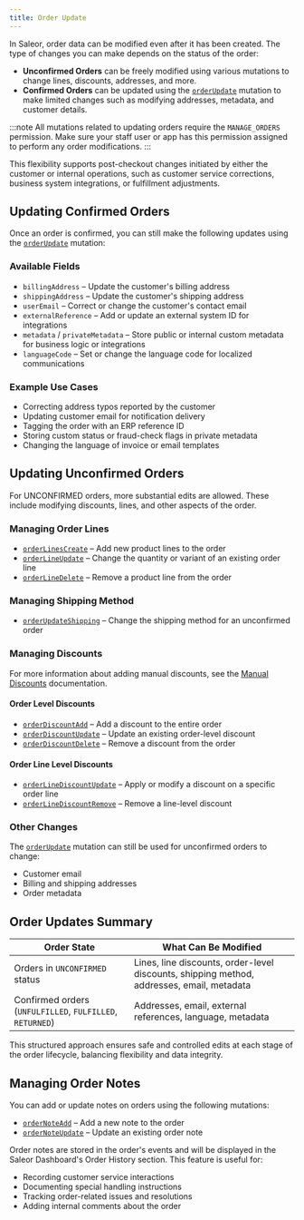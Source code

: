 ```yaml
---
title: Order Update
---
```


In Saleor, order data can be modified even after it has been created. The type of changes you can make depends on the status of the order:

- **Unconfirmed Orders** can be freely modified using various mutations to change lines, discounts, addresses, and more.
- **Confirmed Orders** can be updated using the [`orderUpdate`](/api-reference/orders/mutations/order-update) mutation to make limited changes such as modifying addresses, metadata, and customer details.

:::note
All mutations related to updating orders require the `MANAGE_ORDERS` permission. Make sure your staff user or app has this permission assigned to perform any order modifications.
:::

This flexibility supports post-checkout changes initiated by either the customer or internal operations, such as customer service corrections, business system integrations, or fulfillment adjustments.

## Updating Confirmed Orders

Once an order is confirmed, you can still make the following updates using the [`orderUpdate`](/api-reference/orders/mutations/order-update) mutation:

### Available Fields

- `billingAddress` – Update the customer's billing address
- `shippingAddress` – Update the customer's shipping address
- `userEmail` – Correct or change the customer's contact email
- `externalReference` – Add or update an external system ID for integrations
- `metadata` / `privateMetadata` – Store public or internal custom metadata for business logic or integrations
- `languageCode` – Set or change the language code for localized communications

### Example Use Cases

- Correcting address typos reported by the customer
- Updating customer email for notification delivery
- Tagging the order with an ERP reference ID
- Storing custom status or fraud-check flags in private metadata
- Changing the language of invoice or email templates

## Updating Unconfirmed Orders

For UNCONFIRMED orders, more substantial edits are allowed. These include modifying discounts, lines, and other aspects of the order.

### Managing Order Lines

- [`orderLinesCreate`](/api-reference/orders/mutations/order-lines-create) – Add new product lines to the order
- [`orderLineUpdate`](/api-reference/orders/mutations/order-line-update) – Change the quantity or variant of an existing order line
- [`orderLineDelete`](/api-reference/orders/mutations/order-line-delete) – Remove a product line from the order

### Managing Shipping Method

- [`orderUpdateShipping`](/api-reference/orders/mutations/order-update-shipping) – Change the shipping method for an unconfirmed order

### Managing Discounts 

For more information about adding manual discounts, see the [Manual Discounts](/developer/discounts/manual-discounts) documentation.

#### Order Level Discounts

- [`orderDiscountAdd`](/api-reference/orders/mutations/order-discount-add) – Add a discount to the entire order
- [`orderDiscountUpdate`](/api-reference/orders/mutations/order-discount-update) – Update an existing order-level discount
- [`orderDiscountDelete`](/api-reference/orders/mutations/order-discount-delete) – Remove a discount from the order

#### Order Line Level Discounts

- [`orderLineDiscountUpdate`](/api-reference/orders/mutations/order-line-discount-update) – Apply or modify a discount on a specific order line
- [`orderLineDiscountRemove`](/api-reference/orders/mutations/order-line-discount-remove) – Remove a line-level discount

### Other Changes

The [`orderUpdate`](/api-reference/orders/mutations/order-update) mutation can still be used for unconfirmed orders to change:
- Customer email
- Billing and shipping addresses
- Order metadata

## Order Updates Summary

| Order State | What Can Be Modified |
|--------------|----------------------|
| Orders in `UNCONFIRMED` status | Lines, line discounts, order-level discounts, shipping method, addresses, email, metadata | 
| Confirmed orders (`UNFULFILLED`, `FULFILLED`, `RETURNED`) | Addresses, email, external references, language, metadata |

This structured approach ensures safe and controlled edits at each stage of the order lifecycle, balancing flexibility and data integrity.

## Managing Order Notes

You can add or update notes on orders using the following mutations:

- [`orderNoteAdd`](/api-reference/orders/mutations/order-note-add) – Add a new note to the order
- [`orderNoteUpdate`](/api-reference/orders/mutations/order-note-update) – Update an existing order note

Order notes are stored in the order's events and will be displayed in the Saleor Dashboard's Order History section. This feature is useful for:
- Recording customer service interactions
- Documenting special handling instructions
- Tracking order-related issues and resolutions
- Adding internal comments about the order